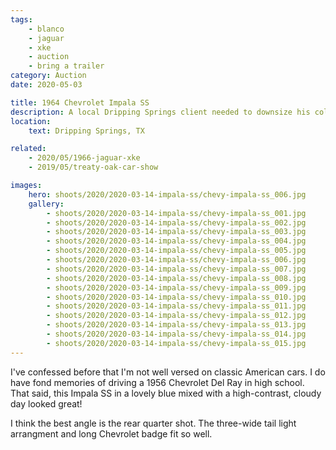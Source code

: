 ```yaml
---
tags:
    - blanco
    - jaguar
    - xke
    - auction
    - bring a trailer
category: Auction
date: 2020-05-03

title: 1964 Chevrolet Impala SS
description: A local Dripping Springs client needed to downsize his collection.
location:
    text: Dripping Springs, TX

related:
    - 2020/05/1966-jaguar-xke
    - 2019/05/treaty-oak-car-show

images:
    hero: shoots/2020/2020-03-14-impala-ss/chevy-impala-ss_006.jpg
    gallery:
        - shoots/2020/2020-03-14-impala-ss/chevy-impala-ss_001.jpg
        - shoots/2020/2020-03-14-impala-ss/chevy-impala-ss_002.jpg
        - shoots/2020/2020-03-14-impala-ss/chevy-impala-ss_003.jpg
        - shoots/2020/2020-03-14-impala-ss/chevy-impala-ss_004.jpg
        - shoots/2020/2020-03-14-impala-ss/chevy-impala-ss_005.jpg
        - shoots/2020/2020-03-14-impala-ss/chevy-impala-ss_006.jpg
        - shoots/2020/2020-03-14-impala-ss/chevy-impala-ss_007.jpg
        - shoots/2020/2020-03-14-impala-ss/chevy-impala-ss_008.jpg
        - shoots/2020/2020-03-14-impala-ss/chevy-impala-ss_009.jpg
        - shoots/2020/2020-03-14-impala-ss/chevy-impala-ss_010.jpg
        - shoots/2020/2020-03-14-impala-ss/chevy-impala-ss_011.jpg
        - shoots/2020/2020-03-14-impala-ss/chevy-impala-ss_012.jpg
        - shoots/2020/2020-03-14-impala-ss/chevy-impala-ss_013.jpg
        - shoots/2020/2020-03-14-impala-ss/chevy-impala-ss_014.jpg
        - shoots/2020/2020-03-14-impala-ss/chevy-impala-ss_015.jpg
---
```


I've confessed before that I'm not well versed on classic American cars. I do have fond memories of driving a 1956 Chevrolet Del Ray in high school. That said, this Impala SS in a lovely blue mixed with a high-contrast, cloudy day looked great!

I think the best angle is the rear quarter shot. The three-wide tail light arrangment and long Chevrolet badge fit so well.
